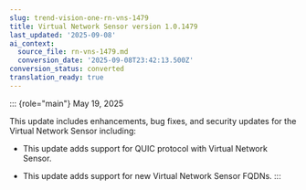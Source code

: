 ```yaml
---
slug: trend-vision-one-rn-vns-1479
title: Virtual Network Sensor version 1.0.1479
last_updated: '2025-09-08'
ai_context:
  source_file: rn-vns-1479.md
  conversion_date: '2025-09-08T23:42:13.500Z'
conversion_status: converted
translation_ready: true
---
```


::: {role="main"}
May 19, 2025

This update includes enhancements, bug fixes, and security updates for the Virtual Network Sensor including:

- This update adds support for QUIC protocol with Virtual Network Sensor.

- This update adds support for new Virtual Network Sensor FQDNs.
:::
